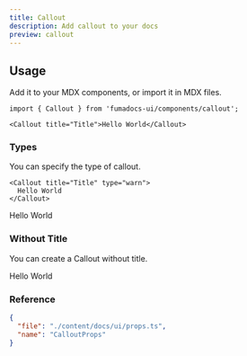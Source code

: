 ```yaml
---
title: Callout
description: Add callout to your docs
preview: callout
---
```


## Usage

Add it to your MDX components, or import it in MDX files.

```mdx
import { Callout } from 'fumadocs-ui/components/callout';

<Callout title="Title">Hello World</Callout>
```

### Types

You can specify the type of callout.

```mdx
<Callout title="Title" type="warn">
  Hello World
</Callout>
```

<Callout title="Title" type="warn">
  Hello World
</Callout>

### Without Title

You can create a Callout without title.

<Callout>Hello World</Callout>

### Reference

```json doc-gen:typescript
{
  "file": "./content/docs/ui/props.ts",
  "name": "CalloutProps"
}
```
